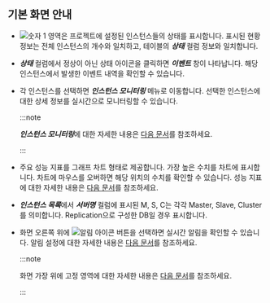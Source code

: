 ## 기본 화면 안내

<ProdImg img='db-instance-list.png' desc='인스턴트 목록' />

* ![숫자 1](/img/number-01.png) 영역은 프로젝트에 설정된 인스턴스들의 상태를 표시합니다. 표시된 현황 정보는 전체 인스턴스의 개수와 일치하고, 테이블의 ***상태*** 컬럼 정보와 일치합니다.

* ***상태*** 컬럼에서 정상이 아닌 상태 아이콘을 클릭하면 ***이벤트*** 창이 나타납니다. 해당 인스턴스에서 발생한 이벤트 내역을 확인할 수 있습니다.

* 각 인스턴스를 선택하면 ***인스턴스 모니터링*** 메뉴로 이동합니다. 선택한 인스턴스에 대한 상세 정보를 실시간으로 모니터링할 수 있습니다. 

  :::note

  ***인스턴스 모니터링***에 대한 자세한 내용은 [다음 문서](instance-monitoring)를 참조하세요.

  :::

* 주요 성능 지표를 그래프 차트 형태로 제공합니다. 가장 높은 수치를 차트에 표시합니다. 차트에 마우스를 오버하면 해당 위치의 수치를 확인할 수 있습니다. 성능 지표에 대한 자세한 내용은 [다음 문서](metrics-data-list)를 참조하세요.

<Xclude product='redis'>

* ***인스턴스 목록***에서 ***서버명*** 컬럼에 표시된 <span class='mark master'>M</span>, <span class='mark instance'>S</span>, <span class='mark master'>C</span>는 각각 Master, Slave, Cluster를 의미합니다. Replication으로 구성한 DB일 경우 표시합니다.

</Xclude>

* 화면 오른쪽 위에 ![알림 아이콘](/img/ico-noti.svg) 버튼을 선택하면 실시간 알림을 확인할 수 있습니다. 알림 설정에 대한 자세한 내용은 [다음 문서](set-notice)를 참조하세요.

  :::note

  화면 가장 위에 고정 영역에 대한 자세한 내용은 [다음 문서](../main-ui-intro)를 참조하세요.

  :::